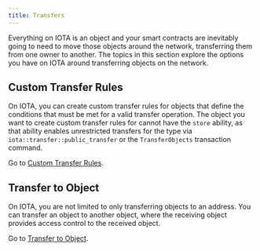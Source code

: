 ```yaml
---
title: Transfers
---
```


Everything on IOTA is an object and your smart contracts are inevitably going to need to move those objects around the network, transferring them from one owner to another. The topics in this section explore the options you have on IOTA around transferring objects on the network.

## Custom Transfer Rules

On IOTA, you can create custom transfer rules for objects that define the conditions that must be met for a valid transfer operation. The object you want to create custom transfer rules for cannot have the `store` ability, as that ability enables unrestricted transfers for the type via `iota::transfer::public_transfer` or the `TransferObjects` transaction command.

Go to [Custom Transfer Rules](./transfers/custom-rules.mdx).

## Transfer to Object

On IOTA, you are not limited to only transferring objects to an address. You can transfer an object to another object, where the receiving object provides access control to the received object. 

Go to [Transfer to Object](./transfers/transfer-to-object.mdx). 